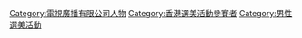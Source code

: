 {{Catnav|頁面分類|...|競賽|選美活動|香港選美活動參賽者}}
{{Catnav|頁面分類|...|香港電視台|無綫電視|電視廣播有限公司人物}}
{{Catmore|香港先生選舉}}

[[Category:電視廣播有限公司人物|Category:電視廣播有限公司人物]]
[[Category:香港選美活動參賽者|Category:香港選美活動參賽者]]
[[Category:男性選美活動|Category:男性選美活動]]